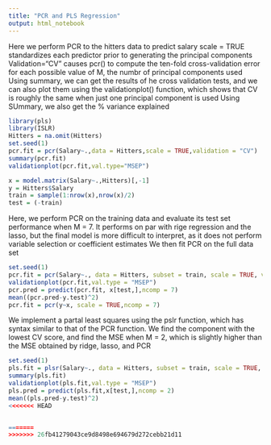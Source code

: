 ```yaml
---
title: "PCR and PLS Regression"
output: html_notebook
---
```



Here we perform PCR to the hitters data to predict salary
scale = TRUE standardizes each predictor prior to generating the principal components
Validation="CV" causes pcr() to compute the ten-fold cross-validation error for each possible value of M, the numbr of principal components used
Using summary, we can get the results of he cross validation tests, and we can also plot them using the validationplot() function, which shows that CV is roughly the same when just one principal component is used
Using SUmmary, we also get the % variance explained

```r
library(pls)
library(ISLR)
Hitters = na.omit(Hitters)
set.seed(1)
pcr.fit = pcr(Salary~.,data = Hitters,scale = TRUE,validation = "CV")
summary(pcr.fit)
validationplot(pcr.fit,val.type="MSEP")

x = model.matrix(Salary~.,Hitters)[,-1]
y = Hitters$Salary
train = sample(1:nrow(x),nrow(x)/2)
test = (-train)
```

Here, we perform PCR on the training data and evaluate its test set performance when M = 7. It performs on par with rige regression and the lasso, but the final model is more difficult to interpret, as it does not perform variable selection or coefficient estimates
We then fit PCR on the full data set
```r
set.seed(1)
pcr.fit = pcr(Salary~., data = Hitters, subset = train, scale = TRUE, validation = "CV")
validationplot(pcr.fit,val.type = "MSEP")
pcr.pred = predict(pcr.fit, x[test,],ncomp = 7)
mean((pcr.pred-y.test)^2)
pcr.fit = pcr(y~x, scale = TRUE,ncomp = 7)
```

We implement a partal least squares using the pslr function, which has syntax similar to that of the PCR function.
We find the component with the lowest CV score, and find the MSE when M = 2, which is slightly higher than the MSE obtained by ridge, lasso, and PCR
```r
set.seed(1)
pls.fit = plsr(Salary~., data = Hitters, subset = train, scale = TRUE, validation = "CV")
summary(pls.fit)
validationplot(pls.fit,val.type = "MSEP")
pls.pred = predict(pls.fit,x[test,],ncomp = 2)
mean((pls.pred-y.test)^2)
<<<<<<< HEAD


=======
>>>>>>> 26fb41279043ce9d8498e694679d272cebb21d11
```

